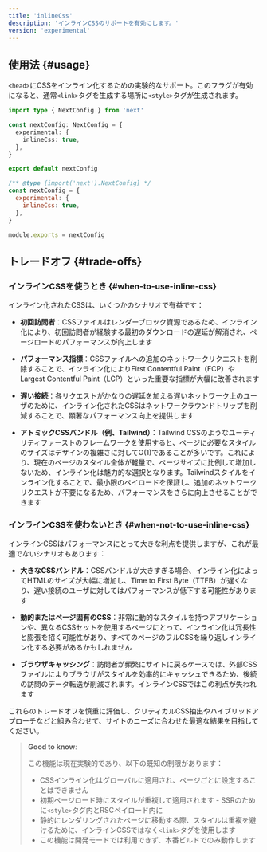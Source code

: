 ```yaml
---
title: 'inlineCss'
description: 'インラインCSSのサポートを有効にします。'
version: 'experimental'
---
```


## 使用法 {#usage}

`<head>`にCSSをインライン化するための実験的なサポート。このフラグが有効になると、通常`<link>`タグを生成する場所に`<style>`タグが生成されます。

<Tabs>
<TabItem value="ts" label="TypeScript">

```ts title="next.config.ts" switcher
import type { NextConfig } from 'next'

const nextConfig: NextConfig = {
  experimental: {
    inlineCss: true,
  },
}

export default nextConfig
```

</TabItem>
<TabItem value="js" label="JavaScript">

```js title="next.config.js" switcher
/** @type {import('next').NextConfig} */
const nextConfig = {
  experimental: {
    inlineCss: true,
  },
}

module.exports = nextConfig
```

</TabItem>
</Tabs>

## トレードオフ {#trade-offs}

### インラインCSSを使うとき {#when-to-use-inline-css}

インライン化されたCSSは、いくつかのシナリオで有益です：

- **初回訪問者**：CSSファイルはレンダーブロック資源であるため、インライン化により、初回訪問者が経験する最初のダウンロードの遅延が解消され、ページロードのパフォーマンスが向上します

- **パフォーマンス指標**：CSSファイルへの追加のネットワークリクエストを削除することで、インライン化によりFirst Contentful Paint（FCP）やLargest Contentful Paint（LCP）といった重要な指標が大幅に改善されます

- **遅い接続**：各リクエストがかなりの遅延を加える遅いネットワーク上のユーザのために、インライン化されたCSSはネットワークラウンドトリップを削減することで、顕著なパフォーマンス向上を提供します

- **アトミックCSSバンドル（例、Tailwind）**：Tailwind CSSのようなユーティリティファーストのフレームワークを使用すると、ページに必要なスタイルのサイズはデザインの複雑さに対してO(1)であることが多いです。これにより、現在のページのスタイル全体が軽量で、ページサイズに比例して増加しないため、インライン化は魅力的な選択となります。Tailwindスタイルをインライン化することで、最小限のペイロードを保証し、追加のネットワークリクエストが不要になるため、パフォーマンスをさらに向上させることができます

### インラインCSSを使わないとき {#when-not-to-use-inline-css}

インラインCSSはパフォーマンスにとって大きな利点を提供しますが、これが最適でないシナリオもあります：

- **大きなCSSバンドル**：CSSバンドルが大きすぎる場合、インライン化によってHTMLのサイズが大幅に増加し、Time to First Byte（TTFB）が遅くなり、遅い接続のユーザに対してはパフォーマンスが低下する可能性があります

- **動的またはページ固有のCSS**：非常に動的なスタイルを持つアプリケーションや、異なるCSSセットを使用するページにとって、インライン化は冗長性と膨張を招く可能性があり、すべてのページのフルCSSを繰り返しインライン化する必要があるかもしれません

- **ブラウザキャッシング**：訪問者が頻繁にサイトに戻るケースでは、外部CSSファイルによりブラウザがスタイルを効率的にキャッシュできるため、後続の訪問のデータ転送が削減されます。インラインCSSではこの利点が失われます

これらのトレードオフを慎重に評価し、クリティカルCSS抽出やハイブリッドアプローチなどと組み合わせて、サイトのニーズに合わせた最適な結果を目指してください。

> **Good to know**:
>
> この機能は現在実験的であり、以下の既知の制限があります：
>
> - CSSインライン化はグローバルに適用され、ページごとに設定することはできません
> - 初期ページロード時にスタイルが重複して適用されます - SSRのために`<style>`タグ内とRSCペイロード内に
> - 静的にレンダリングされたページに移動する際、スタイルは重複を避けるために、インラインCSSではなく`<link>`タグを使用します
> - この機能は開発モードでは利用できず、本番ビルドでのみ動作します

